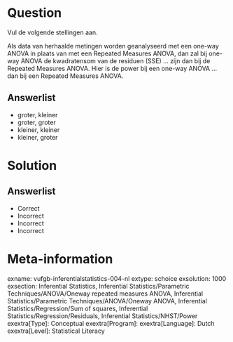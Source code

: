 Question
========

Vul de volgende stellingen aan. 

Als data van herhaalde metingen worden geanalyseerd met een one-way ANOVA in plaats van met een Repeated Measures ANOVA, dan zal bij one-way ANOVA de kwadratensom van de residuen (SSE) ... zijn dan bij de Repeated Measures ANOVA. Hier is de power bij een one-way ANOVA ... dan bij een Repeated Measures ANOVA.

Answerlist
----------
* groter, kleiner
* groter, groter
* kleiner, kleiner
* kleiner, groter

Solution
========

Answerlist
----------
* Correct
* Incorrect
* Incorrect
* Incorrect

Meta-information
================
exname: vufgb-inferentialstatistics-004-nl
extype: schoice
exsolution: 1000
exsection: Inferential Statistics, Inferential Statistics/Parametric Techniques/ANOVA/Oneway repeated measures ANOVA, Inferential Statistics/Parametric Techniques/ANOVA/Oneway ANOVA, Inferential Statistics/Regression/Sum of squares, Inferential Statistics/Regression/Residuals, Inferential Statistics/NHST/Power
exextra[Type]: Conceptual
exextra[Program]: 
exextra[Language]: Dutch
exextra[Level]: Statistical Literacy